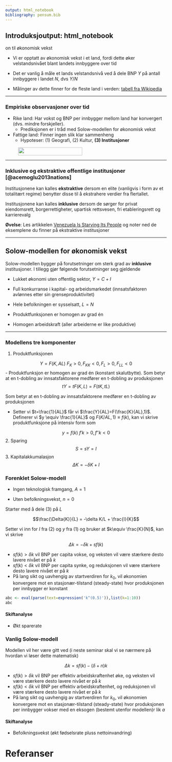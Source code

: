 ```yaml
---
output: html_notebook
bibliography: pensum.bib
---
```


## Introduksjoutput: html_notebook
on til økonomisk vekst

- Vi er opptatt av økonomisk vekst i et land,  fordi dette øker velstandsnivået blant landets innbyggere over tid

- Det er vanlig å måle et lands velstandsnivå ved å dele BNP $Y$ på antall innbyggere i landet $N$, dvs $Y/N$

- Målinger av dette finner for de fleste land i verden:  [tabell fra Wikipedia](https://en.wikipedia.org/wiki/List_of_countries_by_GDP_(PPP)_per_capita)

---

### Empiriske observasjoner over tid

- Rike land: Har vokst og BNP per innbygger mellom land har konvergert (dvs. mindre forskjeller).
    + Prediksjonen er i tråd med Solow-modellen for økonomisk vekst
    
- Fattige land: Finner ingen slik klar sammenheng
    + Hypoteser: (1) Geografi, (2) Kultur, **(3) Institusjoner**

<figure>
<img id='grere' src="bilder/northsouthchina.png" height="25px" width="200px" />
</figure>

---

###  Inklusive og ekstraktive offentlige institusjoner [@acemoglu2013nations]

Institusjonene kan kalles **ekstraktive** dersom en elite (vanligvis i form av et totalitært regime) benytter disse til å ekstrahere verdier fra flertallet. 

Institusjonene kan kalles **inklusive** dersom de sørger for privat eiendomsrett, borgerrettigheter, upartisk 
rettsvesen, fri etableringsrett og karrierevalg

**Øvelse**: Les artikkelen [Venezuela Is Starving Its People](artikler/del2_venezuela.pdf) og noter ned de eksemplene du finner på ekstraktive institusjoner 

---

## Solow-modellen for økonomisk vekst 

Solow-modellen bygger på forutsetninger om sterk grad av **inklusive** institusjoner. I tillegg gjør følgende forutsetninger seg gjeldende

-  Lukket økonomi uten offentlig sektor, $Y = C + I$

- Full konkurranse i kapital- og arbeidsmarkedet (innsatsfaktoren avlønnes etter sin grenseproduktivitet)

- Hele befolkningen er sysselsatt, $L=N$

- Produktfunksjonen er homogen av grad én

- Homogen arbeidskraft (aller arbeiderne er like produktive)

---

### Modellens tre komponenter

1. Produktfunksjonen

$$Y=F(K,AL) \text{ } F_{K}>0, F_{KK}<0, F_{L}>0, F_{LL}<0$$
- Produktfunksjon er homogen av grad én (konstant skalutbytte). Som betyr at en t-dobling av innsatsfaktorene medfører en t-dobling av produksjonen
$$tY=tF(K,L)=F(tK,tL)$$ 

Som betyr at en t-dobling av innsatsfaktorene medfører en t-dobling av produksjonen

- Setter vi $t=\frac{1}{AL}$ får vi $\frac{Y}{AL}=F(\frac{K}{AL},1)$. Definerer vi $y \equiv \frac{1}{AL}$ og $F(K/AL,1) \equiv f(k)$, kan vi skrive produktfunksjone på intensiv form som 

$$y=f(k) \text{ } f'{k}>0, f''{k}<0$$
2. Sparing
$$S=sY=I$$
3. Kapitalakkumalasjon
$$\Delta K=-\delta K + I$$

### Forenklet Solow-modell

- Ingen teknologisk framgang, $A=1$

- Uten befolkningsvekst, $n=0$

Starter med å dele $(3)$ på $L$

$$\frac{\Delta{K}}{L} = -\delta K/L + \frac{I}{K}$$

Setter vi inn for $I$ fra (2) og $y$ fra (1) og bruker at $k\equiv \frac{K}{N}$, kan vi skrive

$$\Delta{k} = -\delta k + sf(k)$$

- $sf(k)> \delta k$ vil BNP per capita vokse, og veksten vil være stærkere desto lavere nivået er på $k$ 
- $sf(k)< \delta k$ vil BNP per capita synke, og reduksjonen vil være stærkere desto lavere nivået er på $k$   
- På lang sikt og uavhengig av startverdiren for $k_{0}$, vil økonomien konvergere mot en stasjonær-tilstand (steady-state) hvor
produksjonen per innbygger er konstant

```r
abc <- eval(parse(text=expression('k^(0.5)')),list(k=1:10))
abc
```

#### Skiftanalyse

- Økt sparerate

### Vanlig Solow-modell

Modellen vil her være gitt ved (i neste seminar skal vi se nærmere på hvordan vi løser dette matematisk)

$$\Delta{k} = sf(k)-(\delta+n) k$$

- $sf(k)> \delta k$ vil BNP per effektiv arbeidskraftenhet øke, og veksten vil være stærkere desto lavere nivået er på $k$ 
- $sf(k)< \delta k$ vil BNP per effektiv arbeidskraftenhet, og reduksjonen vil være stærkere desto lavere nivået er på $k$   
- På lang sikt og uavhengig av startverdiren for $k_{0}$, vil økonomien konvergere mot en stasjonær-tilstand (steady-state) hvor
produksjonen per innbygger vokser med en eksogen (bestemt utenfor modellen)r lik $a$ 

#### Skiftanalyse

- Befolkningsvekst (økt fødselsrate pluss nettoinvandring)

# Referanser
